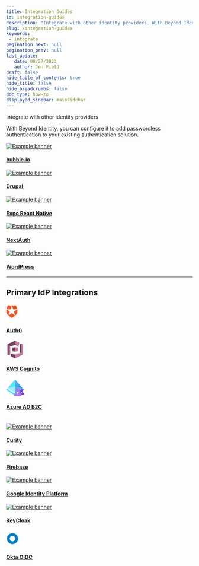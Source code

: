 ```yaml
---
title: Integration Guides
id: integration-guides
description: "Integrate with other identity providers. With Beyond Identity, you can configure it to add passwordless authentication to your existing authentication solution."
slug: /integration-guides 
keywords: 
 - integrate
pagination_next: null
pagination_prev: null
last_update: 
   date: 08/27/2023
   author: Jen Field
draft: false
hide_table_of_contents: true
hide_title: false
hide_breadcrumbs: false
doc_type: how-to
displayed_sidebar: mainSidebar
---
```



Integrate with other identity providers

With Beyond Identity, you can configure it to add passwordless authentication to your existing authentication solution. 



<section class="index-container">
  <section class="other-cards">
    <div class="container">
      <div class="row row--no-gutters">
        <div class="col col--2">
      <div class="col-demo intro-card icons-svg">
        <a href="/docs/next/bubble">
          <div class="icons-img">
        <img src={BubbleIoLogo} id="diagrams" alt="Example banner" />
      </div>
          <div class="card__body">
            <h4>bubble.io</h4>
          </div>
        </a>
    </div>
        </div>
        <div class="col col--2">
      <div class="col-demo intro-card icons-svg">
        <a href="/docs/next/drupal">
<div class="icons-img">
        <img src={DrupalLogo} id="diagrams" alt="Example banner" />
      </div>
          <div class="card__body">
            <h4>Drupal</h4>
          </div>
        </a>
    </div>
        </div>
        <div class="col col--3">
      <div class="col-demo intro-card icons-svg">
        <a href="/docs/next/expo-react-native">
<div class="icons-img">
        <img src={ExpoLogo} id="diagrams" alt="Example banner" />
      </div>
          <div class="card__body">
            <h4>Expo React Native</h4>
          </div>
        </a>
    </div>
        </div>
    <div class="col col--2">
      <div class="col-demo intro-card icons-svg">
        <a href="/docs/next/next-auth">
<div class="icons-img">
        <img src={NextAuthLogo} id="diagrams" alt="Example banner" />
      </div>
          <div class="card__body">
            <h4>NextAuth</h4>
          </div>
        </a>
    </div>
        </div>
    <div class="col col--2">
      <div class="col-demo intro-card icons-svg">
        <a href="/docs/next/wordpress">
<div class="icons-img">
        <img src={WordPressLogo} id="diagrams" alt="Example banner" />
      </div>
          <div class="card__body">
            <h4>WordPress</h4>
          </div>
        </a>
    </div>
        </div>
  </div>
</div>

---

<h2>Primary IdP Integrations</h2>
<div class="container">
  <div class="row row--no-gutters">
    <div class="col col--2">
      <div class="col-demo intro-card icons-svg">
        <a href="/docs/next/auth0">
          <svg width="34" height="44" viewBox="0 0 100 100" fill="none" xmlns="http://www.w3.org/2000/svg" {...props}>
            <path xmlns="http://www.w3.org/2000/svg" d="M71.0809 80.9699L61.0704 50.1567L87.2753 31.1184H54.883L44.8715 0.30583L44.8683 0.297468H77.2655L87.2795 31.1149L87.2802 31.1142L87.2885 31.1097C93.1039 48.9877 87.1143 69.3222 71.0809 80.9696V80.9699ZM18.6593 80.9699L18.6513 80.9759L44.8631 100.019L71.0809 80.9706L44.8715 61.9267L18.6596 80.9699H18.6593ZM2.45895 31.1104C-3.663 49.9563 3.44327 69.9257 18.6544 80.9738L18.6569 80.964L28.669 50.1525L2.46975 31.1177H34.8544L44.8662 0.305482L44.8683 0.297119H12.4694L2.4586 31.1104H2.45895Z" fill="#EB5424"/>
          </svg>
          <div class="card__body">
            <h4>Auth0</h4>
          </div>
        </a>
      </div>
    </div>
    <div class="col">
      <div class="col-demo intro-card icons-svg">
        <a href="/docs/next/aws-cognito">
          <svg xmlns="http://www.w3.org/2000/svg" width="48" height="48" viewBox="0 0 256 299" preserveAspectRatio="xMidYMid"><path d="M208.752 58.061l25.771-6.636.192.283.651 155.607-.843.846-5.31.227-20.159-3.138-.302-.794V58.061M59.705 218.971l.095.007 68.027 19.767.173.133.296.236-.096 59.232-.2.252-68.295-33.178v-46.449" fill="#7A3E65"/><path d="M208.752 204.456l-80.64 19.312-40.488-9.773-27.919 4.976L128 238.878l105.405-28.537 1.118-2.18-25.771-3.705" fill="#CFB2C1"/><path d="M196.295 79.626l-.657-.749-66.904-19.44-.734.283-.672-.343L22.052 89.734l-.575.703.845.463 24.075 3.53.851-.289 80.64-19.311 40.488 9.773 27.919-4.977" fill="#512843"/><path d="M47.248 240.537l-25.771 6.221-.045-.149-1.015-155.026 1.06-1.146 25.771 3.704v146.396" fill="#C17B9E"/><path d="M82.04 180.403l45.96 5.391.345-.515.187-71.887-.532-.589-45.96 5.392v62.208" fill="#7A3E65"/><path d="M173.96 180.403L128 185.794v-72.991l45.96 5.392v62.208M196.295 79.626L128 59.72V0l68.295 33.177v46.449" fill="#C17B9E"/><path d="M128 0L0 61.793v175.011l21.477 9.954V90.437L128 59.72V0" fill="#7A3E65"/><path d="M234.523 51.425v156.736L128 238.878v59.72l128-61.794V61.793l-21.477-10.368" fill="#C17B9E"/></svg>
          <div class="card__body">
            <h4>AWS Cognito</h4>
          </div>
        </a>
      </div>
    </div>
        <div class="col">
      <div class="col-demo intro-card icons-svg">
        <a href="/docs/next/azure-ad-b2c">
          <svg xmlns="http://www.w3.org/2000/svg" id="ffd65ef0-46f1-4123-aa86-6c2243292f5f" width="48" height="48" viewBox="0 0 18 18"><defs><linearGradient id="ae0c4e08-2440-488c-bae1-6509c7a4ef07" x1="13.25" y1="12.83" x2="8.62" y2="4.06" gradientUnits="userSpaceOnUse"><stop offset="0" stop-color="#1988d9"/><stop offset="0.9" stop-color="#54aef0"/></linearGradient></defs><g><polygon points="1.01 10.01 8.93 15.14 16.99 9.99 18 11.16 8.93 17.01 0 11.17 1.01 10.01" fill="#50e6ff"/><polygon points="1.61 9.35 8.93 0.62 16.4 9.36 8.93 14.08 1.61 9.35" fill="#fff"/><polygon points="8.93 0.62 8.93 14.08 1.61 9.35 8.93 0.62" fill="#50e6ff"/><polygon points="8.93 0.62 8.93 14.08 16.4 9.36 8.93 0.62" fill="url(#ae0c4e08-2440-488c-bae1-6509c7a4ef07)"/><polygon points="8.93 7.57 16.4 9.36 8.93 14.08 8.93 7.57" fill="#53b1e0"/><polygon points="8.93 14.08 1.61 9.35 8.93 7.57 8.93 14.08" fill="#9cebff"/><polygon points="8.93 17.01 18 11.16 16.99 9.99 8.93 15.14 8.93 17.01" fill="#5ea0ef"/><path d="M17.45,16a.44.44,0,0,0,.44-.44v0a2.5,2.5,0,0,0-2.45-2.5c-1.53,0-2.32.95-2.47,2.5a.45.45,0,0,0,.39.49h4.09Z" fill="#773adc"/><path d="M15.44,13.38a1.35,1.35,0,0,1-.75-.22l.74,1.93.73-1.92A1.38,1.38,0,0,1,15.44,13.38Z" fill="#fff" opacity="0.8"/><circle cx="15.44" cy="12" r="1.38" fill="#773adc"/><path d="M14.68,17.38a.65.65,0,0,0,.66-.66v-.08c-.26-2.05-1.43-3.73-3.67-3.73S8.22,14.33,8,16.65a.65.65,0,0,0,.58.72h6.11Z" fill="#a67af4"/><path d="M11.7,13.4a2,2,0,0,1-1.11-.33L11.69,16l1.1-2.87A2,2,0,0,1,11.7,13.4Z" fill="#fff" opacity="0.8"/><circle cx="11.69" cy="11.34" r="2.06" fill="#a67af4"/></g></svg>
          <div class="card__body">
            <h4>Azure AD B2C</h4>
          </div>
        </a>
      </div>
    </div>
    <div class="col col--2">
      <div class="col-demo intro-card">
        <a href="/docs/next/curity">
        <br />
          <div class="icons-48">
        <img src={CurityLogo} id="diagrams" alt="Example banner" />
      </div>
          <div class="card__body">
            <h4>Curity</h4>
          </div>
        </a>
    </div>
    </div>
  </div>
  <div class="row row--no-gutters">
          <div class="col">
      <div class="col-demo intro-card icons-svg">
        <a href="/docs/next/firebase">
          <div class="icons-img">
        <img src={GoogleFirebaseLogo} id="diagrams" alt="Example banner" />
      </div>
          <div class="card__body">
            <h4>Firebase</h4>
          </div>
        </a>
      </div>
    </div>
    <div class="col col--4">
      <div class="col-demo intro-card icons-svg">
        <a href="/docs/next/google-identity-platform">
          <div class="icons-img">
        <img src={GoogleIdentityPlatformLogo} id="diagrams" alt="Example banner" />
      </div>
      <div class="card__body">
        <h4>Google Identity Platform</h4>
      </div>
        </a>
      </div>
    </div>
    <div class="col">
      <div class="col-demo intro-card icons-svg">
        <a href="/docs/next/keycloak">
        <div class="icons-img">
        <img src={KeyCloakLogo} id="diagrams" alt="Example banner" />
      </div>
          <div class="card__body">
            <h4>KeyCloak</h4>
          </div>
        </a>
      </div>
    </div>
    <div class="col">
      <div class="col-demo intro-card icons-svg">
        <a href="/docs/next/okta-oidc">
          <svg xmlns="http://www.w3.org/2000/svg" width="34" height="44" viewBox="0 0 16 16" fill="none"><path fill="#007DC1" d="M8 1C4.143 1 1 4.12 1 8s3.121 7 7 7 7-3.121 7-7-3.143-7-7-7zm0 10.5c-1.94 0-3.5-1.56-3.5-3.5S6.06 4.5 8 4.5s3.5 1.56 3.5 3.5-1.56 3.5-3.5 3.5z"/></svg>
          <div class="card__body">
            <h4>Okta OIDC</h4>
          </div>
        </a>
      </div>
    </div>
  </div>
</div>

  </section>
</section>